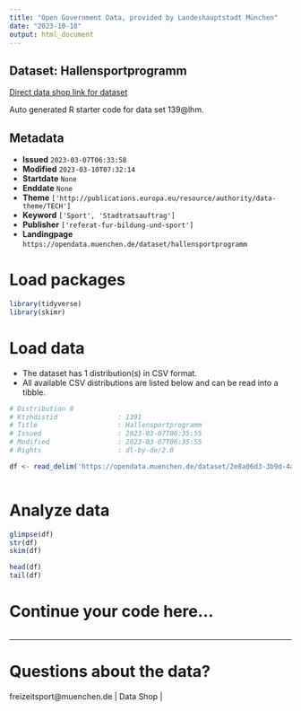 ```yaml
---
title: "Open Government Data, provided by Landeshauptstadt München"
date: "2023-10-18"
output: html_document
---
```


## Dataset: Hallensportprogramm

[Direct data shop link for dataset](https://opendata.muenchen.de/dataset/hallensportprogramm)

Auto generated R starter code for data set 139@lhm.

## Metadata

- **Issued** `2023-03-07T06:33:58`
- **Modified** `2023-03-10T07:32:14`
- **Startdate** `None`
- **Enddate** `None`
- **Theme** `['http://publications.europa.eu/resource/authority/data-theme/TECH']`
- **Keyword** `['Sport', 'Stadtratsauftrag']`
- **Publisher** `['referat-fur-bildung-und-sport']`
- **Landingpage** `https://opendata.muenchen.de/dataset/hallensportprogramm`


# Load packages

```r

library(tidyverse)
library(skimr)

```

# Load data

-   The dataset has 1 distribution(s) in CSV format.
-   All available CSV distributions are listed below and can be read into a tibble.

```r

# Distribution 0
# Ktzhdistid               : 1391
# Title                    : Hallensportprogramm
# Issued                   : 2023-03-07T06:35:55
# Modified                 : 2023-03-07T06:35:55
# Rights                   : dl-by-de/2.0

df <- read_delim('https://opendata.muenchen.de/dataset/2e8a06d3-3b9d-4a4f-a19d-bc9bb74db160/resource/c242c94b-4d18-4259-90a5-7e474179de47/download/opendata_hallenprogramm_2022_2023.csv')



```

# Analyze data

```r

glimpse(df)
str(df)
skim(df)

head(df)
tail(df)

```

# Continue your code here...

```r

```

------------------------------------------------------------------------

# Questions about the data?

freizeitsport@muenchen.de | Data Shop | 
